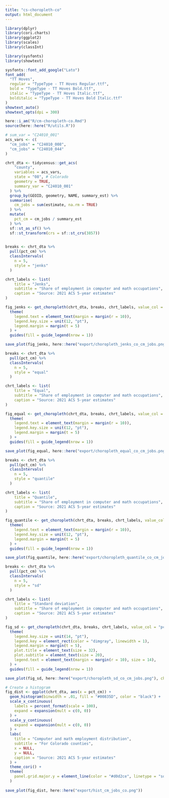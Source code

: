 ```yaml
---
title: "cs-choropleth-co"
output: html_document
---
```


```r

library(dplyr)
library(cori.charts)
library(ggplot2)
library(scales)
library(classInt)

library(sysfonts)
library(showtext)

sysfonts::font_add_google("Lato")
font_add(
  "TT Hoves",
  regular = "TypeType - TT Hoves Regular.ttf",
  bold = "TypeType - TT Hoves Bold.ttf",
  italic = "TypeType - TT Hoves Italic.ttf",
  bolditalic = "TypeType - TT Hoves Bold Italic.ttf"
)
showtext_auto()
showtext_opts(dpi = 300)

here::i_am("R/cm-choropleth-co.Rmd")
source(here::here("R/utils.R"))

```


```r

# sum_var = "C24010_001"
acs_vars <- c(
  "cm_jobs" = "C24010_008",
  "cm_jobs" = "C24010_044"
)

chrt_dta <- tidycensus::get_acs(
    "county",
    variables = acs_vars,
    state = "08", # Colorado
    geometry = TRUE,
    summary_var = "C24010_001"
  ) %>%
  group_by(GEOID, geometry, NAME, summary_est) %>%
  summarise(
    cm_jobs = sum(estimate, na.rm = TRUE)
  ) %>%
  mutate(
    pct_cm = cm_jobs / summary_est
  ) %>%
  sf::st_as_sf() %>%
  sf::st_transform(crs = sf::st_crs(3857))
  

```


```r

breaks <- chrt_dta %>%
  pull(pct_cm) %>%
  classIntervals(
    n = 5,
    style = "jenks"
  )

chrt_labels <- list(
    title = "Jenks",
    subtitle = "Share of employment in computer and math occupations",
    caption = "Source: 2021 ACS 5-year estimates"
)

fig_jenks <- get_choropleth(chrt_dta, breaks, chrt_labels, value_col = "pct_cm") +
  theme(
    legend.text = element_text(margin = margin(r = 10)),
    legend.key.size = unit(12, "pt"),
    legend.margin = margin(t = 5)
  ) +
  guides(fill = guide_legend(nrow = 1))

save_plot(fig_jenks, here::here("export/choropleth_jenks_co_cm_jobs.png"), chart_height = 8)

```

```r

breaks <- chrt_dta %>%
  pull(pct_cm) %>%
  classIntervals(
    n = 5,
    style = "equal"
  )

chrt_labels <- list(
    title = "Equal",
    subtitle = "Share of employment in computer and math occupations",
    caption = "Source: 2021 ACS 5-year estimates"
)

fig_equal <- get_choropleth(chrt_dta, breaks, chrt_labels, value_col = "pct_cm") +
  theme(
    legend.text = element_text(margin = margin(r = 10)),
    legend.key.size = unit(12, "pt"),
    legend.margin = margin(t = 5)
  ) +
  guides(fill = guide_legend(nrow = 1))

save_plot(fig_equal, here::here("export/choropleth_equal_co_cm_jobs.png"), chart_height = 8)

```

```r

breaks <- chrt_dta %>%
  pull(pct_cm) %>%
  classIntervals(
    n = 5,
    style = "quantile"
  )

chrt_labels <- list(
    title = "Quantile",
    subtitle = "Share of employment in computer and math occupations",
    caption = "Source: 2021 ACS 5-year estimates"
)

fig_quantile <- get_choropleth(chrt_dta, breaks, chrt_labels, value_col = "pct_cm") +
  theme(
    legend.text = element_text(margin = margin(r = 10)),
    legend.key.size = unit(12, "pt"),
    legend.margin = margin(t = 5)
  ) +
  guides(fill = guide_legend(nrow = 1))

save_plot(fig_quantile, here::here("export/choropleth_quantile_co_cm_jobs.png"), chart_height = 8)

```

```r

breaks <- chrt_dta %>%
  pull(pct_cm) %>%
  classIntervals(
    n = 5,
    style = "sd"
  )

chrt_labels <- list(
    title = "Standard deviation",
    subtitle = "Share of employment in computer and math occupations",
    caption = "Source: 2021 ACS 5-year estimates"
)

fig_sd <- get_choropleth(chrt_dta, breaks, chrt_labels, value_col = "pct_cm") +
  theme(
    legend.key.size = unit(14, "pt"),
    legend.key = element_rect(color = "dimgray", linewidth = 1),
    legend.margin = margin(t = 5),
    plot.title = element_text(size = 32),
    plot.subtitle = element_text(size = 20),
    legend.text = element_text(margin = margin(r = 10), size = 14),
  ) +
  guides(fill = guide_legend(nrow = 1))

save_plot(fig_sd, here::here("export/choropleth_sd_co_cm_jobs.png"), chart_height = 8)

```


```r

# Create a histogram
fig_dist <- ggplot(chrt_dta, aes(x = pct_cm)) +
  geom_histogram(binwidth = .01, fill = "#00835D", color = "black") +
  scale_x_continuous(
    labels = percent_format(scale = 100),
    expand = expansion(mult = c(0, 0))
  ) +
  scale_y_continuous(
    expand = expansion(mult = c(0, 0))
  ) +
  labs(
    title = "Computer and math employment distribution",
    subtitle = "For Colorado counties",
    x = NULL,
    y = NULL,
    caption = "Source: 2021 ACS 5-year estimates"
  ) + 
  theme_cori() +
  theme(
    panel.grid.major.y = element_line(color = "#d0d2ce", linetype = "solid", linewidth = .25)
  )
  
save_plot(fig_dist, here::here("export/hist_cm_jobs_co.png"))

```

